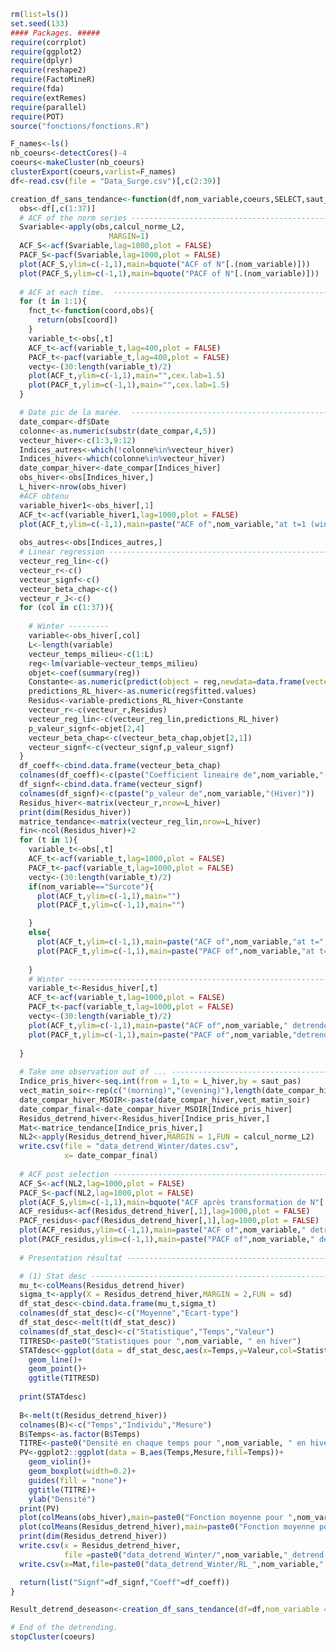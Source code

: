 ```r
rm(list=ls())
set.seed(133)
#### Packages. #####
require(corrplot)
require(ggplot2)
require(dplyr)
require(reshape2)
require(FactoMineR)
require(fda)
require(extRemes)
require(parallel)
require(POT)
source("fonctions/fonctions.R")

```

```r
F_names<-ls()
nb_coeurs<-detectCores()-4
coeurs<-makeCluster(nb_coeurs)
clusterExport(coeurs,varlist=F_names)
df<-read.csv(file = "Data_Surge.csv")[,c(2:39)]
```


```r
creation_df_sans_tendance<-function(df,nom_variable,coeurs,SELECT,saut_pas){
  obs<-df[,c(1:37)]
  # ACF of the norm series ----------------------------------------------
  Svariable<-apply(obs,calcul_norme_L2,
                      MARGIN=1)
  ACF_S<-acf(Svariable,lag=1000,plot = FALSE)
  PACF_S<-pacf(Svariable,lag=1000,plot = FALSE)
  plot(ACF_S,ylim=c(-1,1),main=bquote("ACF of N"[.(nom_variable)]))
  plot(PACF_S,ylim=c(-1,1),main=bquote("PACF of N"[.(nom_variable)]))
  
  # ACF at each time.  ---------------------------------------------------
  for (t in 1:1){
    fnct_t<-function(coord,obs){
      return(obs[coord])
    }
    variable_t<-obs[,t]
    ACF_t<-acf(variable_t,lag=400,plot = FALSE)
    PACF_t<-pacf(variable_t,lag=400,plot = FALSE)
    vecty<-(30:length(variable_t)/2)
    plot(ACF_t,ylim=c(-1,1),main="",cex.lab=1.5)
    plot(PACF_t,ylim=c(-1,1),main="",cex.lab=1.5)
  }

  # Date pic de la marée.  --------------------------------------------------
  date_compar<-df$Date
  colonne<-as.numeric(substr(date_compar,4,5))
  vecteur_hiver<-c(1:3,9:12)
  Indices_autres<-which(!colonne%in%vecteur_hiver)
  Indices_hiver<-which(colonne%in%vecteur_hiver)
  date_compar_hiver<-date_compar[Indices_hiver]
  obs_hiver<-obs[Indices_hiver,]
  L_hiver<-nrow(obs_hiver)
  #ACF obtenu
  variable_hiver1<-obs_hiver[,1]
  ACF_t<-acf(variable_hiver1,lag=1000,plot = FALSE)
  plot(ACF_t,ylim=c(-1,1),main=paste("ACF of",nom_variable,"at t=1 (winter)"))
  
  obs_autres<-obs[Indices_autres,]
  # Linear regression -----------------------------------------------------
  vecteur_reg_lin<-c()
  vecteur_r<-c()
  vecteur_signf<-c()
  vecteur_beta_chap<-c()
  vecteur_r_J<-c()
  for (col in c(1:37)){
    
    # Winter ---------
    variable<-obs_hiver[,col]
    L<-length(variable)
    vecteur_temps_milieu<-c(1:L)
    reg<-lm(variable~vecteur_temps_milieu)
    objet<-coef(summary(reg))
    Constante<-as.numeric(predict(object = reg,newdata=data.frame(vecteur_temps_milieu=0)))
    predictions_RL_hiver<-as.numeric(reg$fitted.values)
    Residus<-variable-predictions_RL_hiver+Constante
    vecteur_r<-c(vecteur_r,Residus)
    vecteur_reg_lin<-c(vecteur_reg_lin,predictions_RL_hiver)
    p_valeur_signf<-objet[2,4]
    vecteur_beta_chap<-c(vecteur_beta_chap,objet[2,1])
    vecteur_signf<-c(vecteur_signf,p_valeur_signf)
  }
  df_coeff<-cbind.data.frame(vecteur_beta_chap)
  colnames(df_coeff)<-c(paste("Coefficient lineaire de",nom_variable,"(Hiver)"))
  df_signf<-cbind.data.frame(vecteur_signf)
  colnames(df_signf)<-c(paste("p_valeur de",nom_variable,"(Hiver)"))
  Residus_hiver<-matrix(vecteur_r,nrow=L_hiver)
  print(dim(Residus_hiver))
  matrice_tendance<-matrix(vecteur_reg_lin,nrow=L_hiver)
  fin<-ncol(Residus_hiver)+2
  for (t in 1){
    variable_t<-obs[,t]
    ACF_t<-acf(variable_t,lag=1000,plot = FALSE)
    PACF_t<-pacf(variable_t,lag=1000,plot = FALSE)
    vecty<-(30:length(variable_t)/2)
    if(nom_variable=="Surcote"){
      plot(ACF_t,ylim=c(-1,1),main="")
      plot(PACF_t,ylim=c(-1,1),main="")

    }
    else{
      plot(ACF_t,ylim=c(-1,1),main=paste("ACF of",nom_variable,"at t=",t," (whole data)"))
      plot(PACF_t,ylim=c(-1,1),main=paste("PACF of",nom_variable,"at t=",t," (whole data)"))
      
    }
    # Winter -----------------------------------------------------------------
    variable_t<-Residus_hiver[,t]
    ACF_t<-acf(variable_t,lag=1000,plot = FALSE)
    PACF_t<-pacf(variable_t,lag=1000,plot = FALSE)
    vecty<-(30:length(variable_t)/2)
    plot(ACF_t,ylim=c(-1,1),main=paste("ACF of",nom_variable," detrended at t=",t," (hiver)"))
    plot(PACF_t,ylim=c(-1,1),main=paste("PACF of",nom_variable,"detrended at t=",t," (hiver)"))
    
  }
  
  # Take one observation out of ... -------------------------------------------------------
  Indice_pris_hiver<-seq.int(from = 1,to = L_hiver,by = saut_pas)
  vect_matin_soir<-rep(c("(morning)","(evening)"),length(date_compar_hiver)/2)
  date_compar_hiver_MSOIR<-paste(date_compar_hiver,vect_matin_soir)
  date_compar_final<-date_compar_hiver_MSOIR[Indice_pris_hiver]
  Residus_detrend_hiver<-Residus_hiver[Indice_pris_hiver,]
  Mat<-matrice_tendance[Indice_pris_hiver,]
  NL2<-apply(Residus_detrend_hiver,MARGIN = 1,FUN = calcul_norme_L2)
  write.csv(file = "data_detrend_Winter/dates.csv",
            x= date_compar_final)
  
  # ACF post selection --------------------------------------------------------
  ACF_S<-acf(NL2,lag=1000,plot = FALSE)
  PACF_S<-pacf(NL2,lag=1000,plot = FALSE)
  plot(ACF_S,ylim=c(-1,1),main=bquote("ACF après transformation de N"[.(nom_variable)]))
  ACF_residus<-acf(Residus_detrend_hiver[,1],lag=1000,plot = FALSE)
  PACF_residus<-pacf(Residus_detrend_hiver[,1],lag=1000,plot = FALSE)
  plot(ACF_residus,ylim=c(-1,1),main=paste("ACF of",nom_variable," detrended at t=",t," (winter), one out of",saut_pas))
  plot(PACF_residus,ylim=c(-1,1),main=paste("PACF of",nom_variable," detrended at t=",t," (winter), one out of",saut_pas))
  
  # Presentation résultat ---------------------------------------------------

  # (1) Stat desc ---------------------------------------------------------------
  mu_t<-colMeans(Residus_detrend_hiver)
  sigma_t<-apply(X = Residus_detrend_hiver,MARGIN = 2,FUN = sd)
  df_stat_desc<-cbind.data.frame(mu_t,sigma_t)
  colnames(df_stat_desc)<-c("Moyenne","Ecart-type")
  df_stat_desc<-melt(t(df_stat_desc))
  colnames(df_stat_desc)<-c("Statistique","Temps","Valeur")
  TITRESD<-paste0("Statistiques pour ",nom_variable, " en hiver")
  STATdesc<-ggplot(data = df_stat_desc,aes(x=Temps,y=Valeur,col=Statistique,group=interaction(Statistique)))+
    geom_line()+
    geom_point()+
    ggtitle(TITRESD)
    
  print(STATdesc)
  
  B<-melt(t(Residus_detrend_hiver))
  colnames(B)<-c("Temps","Individu","Mesure")
  B$Temps<-as.factor(B$Temps)
  TITRE<-paste0("Densité en chaque temps pour ",nom_variable, " en hiver")
  PV<-ggplot2::ggplot(data = B,aes(Temps,Mesure,fill=Temps))+
    geom_violin()+
    geom_boxplot(width=0.2)+
    guides(fill = "none")+
    ggtitle(TITRE)+
    ylab("Densité")
  print(PV)  
  plot(colMeans(obs_hiver),main=paste0("Fonction moyenne pour ",nom_variable," en hiver"))
  plot(colMeans(Residus_detrend_hiver),main=paste0("Fonction moyenne pour les résidus de ",nom_variable," en hiver"))
  print(dim(Residus_detrend_hiver))
  write.csv(x = Residus_detrend_hiver,
            file =paste0("data_detrend_Winter/",nom_variable,"_detrend.csv"))
  write.csv(x=Mat,file=paste0("data_detrend_Winter/RL_",nom_variable,".csv"))

  return(list("Signf"=df_signf,"Coeff"=df_coeff))
}
```

```r
Result_detrend_deseason<-creation_df_sans_tendance(df=df,nom_variable = "Surcote",coeurs=coeurs,SELECT=TRUE,saut_pas = 3)
```

```r
# End of the detrending.
stopCluster(coeurs)
```

